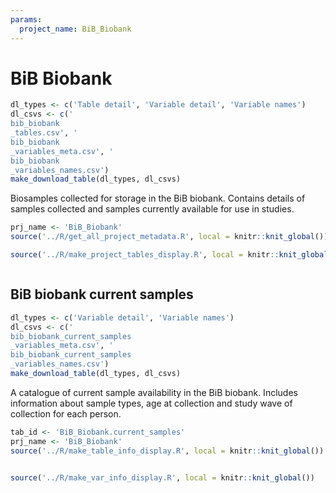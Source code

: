 ```yaml
---
params:
  project_name: BiB_Biobank
---
```






# BiB Biobank {#bib_biobank}


```r
dl_types <- c('Table detail', 'Variable detail', 'Variable names')
dl_csvs <- c('
bib_biobank
_tables.csv', '
bib_biobank
_variables_meta.csv', '
bib_biobank
_variables_names.csv')
make_download_table(dl_types, dl_csvs)
```



Biosamples collected for storage in the BiB biobank. Contains details of samples collected and samples currently available for use in studies.



```r
prj_name <- 'BiB_Biobank'
source('../R/get_all_project_metadata.R', local = knitr::knit_global())
```



```r
source('../R/make_project_tables_display.R', local = knitr::knit_global())
```



```r

```





## BiB biobank current samples {#bib_biobank_current_samples}


```r
dl_types <- c('Variable detail', 'Variable names')
dl_csvs <- c('
bib_biobank_current_samples
_variables_meta.csv', '
bib_biobank_current_samples
_variables_names.csv')
make_download_table(dl_types, dl_csvs)
```



A catalogue of current sample availability in the BiB biobank. Includes information about sample types, age at collection and study wave of collection for each person.



```r
tab_id <- 'BiB_Biobank.current_samples'
prj_name <- 'BiB_Biobank'
source('../R/make_table_info_display.R', local = knitr::knit_global())
```



```r

```



```r
source('../R/make_var_info_display.R', local = knitr::knit_global())
```



```r

```



